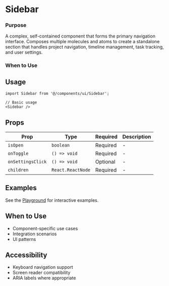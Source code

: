 # Sidebar

### Purpose
A complex, self-contained component that forms the primary navigation interface. Composes multiple molecules and atoms to create a standalone section that handles project navigation, timeline management, task tracking, and user settings.
### When to Use

## Usage

```tsx
import Sidebar from '@/components/ui/Sidebar';

// Basic usage
<Sidebar />
```

## Props

| Prop | Type | Required | Description |
|------|------|----------|-------------|
| `isOpen` | `boolean` | Required | - |
| `onToggle` | `() => void` | Required | - |
| `onSettingsClick` | `() => void` | Optional | - |
| `children` | `React.ReactNode` | Required | - |

## Examples

See the [Playground](/play) for interactive examples.

## When to Use

- Component-specific use cases
- Integration scenarios
- UI patterns

## Accessibility

- Keyboard navigation support
- Screen reader compatibility
- ARIA labels where appropriate
